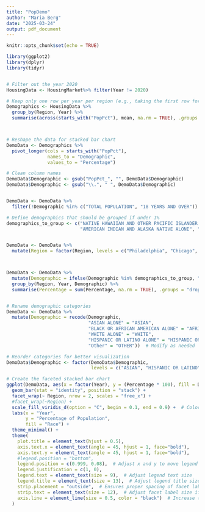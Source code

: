 ---
title: "PopDemo"
author: "Maria Berg"
date: "2025-03-24"
output: pdf_document
---

```{r setup, include=FALSE}
knitr::opts_chunk$set(echo = TRUE)
```


```{r}
library(ggplot2)
library(dplyr)
library(tidyr)


# Filter out the year 2020
HousingData <- HousingMarket%>% filter(Year != 2020)

# Keep only one row per year per region (e.g., taking the first row for each year)
Demographics <- HousingData %>%
  group_by(Region, Year) %>%
  summarise(across(starts_with("PopPct"), mean, na.rm = TRUE), .groups = "drop")  # Use mean to aggregate



# Reshape the data for stacked bar chart
DemoData <- Demographics %>%
  pivot_longer(cols = starts_with("PopPct"),
               names_to = "Demographic",
               values_to = "Percentage")

# Clean column names
DemoData$Demographic <- gsub("PopPct_", "", DemoData$Demographic)
DemoData$Demographic <- gsub("\\.", " ", DemoData$Demographic)


DemoData <- DemoData %>%
  filter(!Demographic %in% c("TOTAL POPULATION", "18 YEARS AND OVER"))  # Exclude these demographics

# Define demographics that should be grouped if under 1%
demographics_to_group <- c("NATIVE HAWAIIAN AND OTHER PACIFIC ISLANDER ALONE",
                           "AMERICAN INDIAN AND ALASKA NATIVE ALONE", "OTHER RACE ALONE", "TWO OR MORE RACES", "SOME OTHER RACE ALONE")


DemoData <- DemoData %>%
  mutate(Region = factor(Region, levels = c("Philadelphia", "Chicago", "Los Angeles", "Boston", "Seattle")))



DemoData <- DemoData %>%
  mutate(Demographic = ifelse(Demographic %in% demographics_to_group, "Other", Demographic)) %>%
  group_by(Region, Year, Demographic) %>%
  summarise(Percentage = sum(Percentage, na.rm = TRUE), .groups = "drop")


# Rename demographic categories
DemoData <- DemoData %>%
  mutate(Demographic = recode(Demographic,
                              "ASIAN ALONE" = "ASIAN",
                              "BLACK OR AFRICAN AMERICAN ALONE" = "AFRICAN AMERICAN",
                              "WHITE ALONE" = "WHITE",
                              "HISPANIC OR LATINO ALONE" = "HISPANIC OR LATINO",
                              "Other" = "OTHER"))  # Modify as needed

# Reorder categories for better visualization
DemoData$Demographic <- factor(DemoData$Demographic,
                               levels = c("ASIAN", "HISPANIC OR LATINO", "AFRICAN AMERICAN", "WHITE", "OTHER"))

```

```{r}
# Create the faceted stacked bar chart
ggplot(DemoData, aes(x = factor(Year), y = (Percentage * 100), fill = Demographic)) +
  geom_bar(stat = "identity", position = "stack") +
  facet_wrap(~ Region, nrow = 2, scales = "free_x") +
  #facet_wrap(~Region) +
  scale_fill_viridis_d(option = "C", begin = 0.1, end = 0.9) +  # Colorblind-friendly palette
  labs(x = "Year",
       y = "Percentage of Population",
       fill = "Race") +
  theme_minimal() +
  theme(
    plot.title = element_text(hjust = 0.5),
    axis.text.x = element_text(angle = 45, hjust = 1, face="bold"),
    axis.text.y = element_text(angle = 45, hjust = 1, face="bold"),
    #legend.position = "bottom",
    legend.position = c(0.999, 0.08),  # Adjust x and y to move legend into empty space
    legend.justification = c(1, 0),
    legend.text = element_text(size = 9),  # Adjust legend text size
    legend.title = element_text(size = 13),  # Adjust legend title size
    strip.placement = "outside",  # Ensures proper spacing of facet labels
    strip.text = element_text(size = 12),  # Adjust facet label size if needed
    axis.line = element_line(size = 0.5, color = "black")  # Increase thickness of axis lines
  )
```



